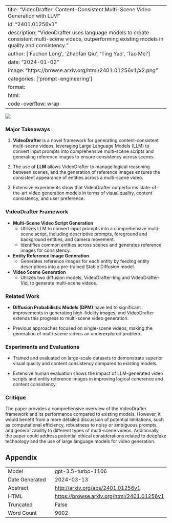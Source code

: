 
---
title: "VideoDrafter: Content-Consistent Multi-Scene Video Generation with LLM"
id: "2401.01256v1"
description: "VideoDrafter uses language models to create consistent multi-scene videos, outperforming existing models in quality and consistency."
author: ['Fuchen Long', 'Zhaofan Qiu', 'Ting Yao', 'Tao Mei']
date: "2024-01-02"
image: "https://browse.arxiv.org/html/2401.01256v1/x2.png"
categories: ['prompt-engineering']
format:
  html:
    code-overflow: wrap
---

![](https://browse.arxiv.org/html/2401.01256v1/x2.png)

### Major Takeaways

1. **VideoDrafter** is a novel framework for generating content-consistent multi-scene videos, leveraging Large Language Models (LLM) to convert input prompts into comprehensive multi-scene scripts and generating reference images to ensure consistency across scenes.

2. The use of **LLM** allows VideoDrafter to manage logical reasoning between scenes, and the generation of reference images ensures the consistent appearance of entities across a multi-scene video.

3. Extensive experiments show that VideoDrafter outperforms state-of-the-art video generation models in terms of visual quality, content consistency, and user preference.

### VideoDrafter Framework

- **Multi-Scene Video Script Generation**
  - Utilizes LLM to convert input prompts into a comprehensive multi-scene script, including descriptive prompts, foreground and background entities, and camera movement.
  - Identifies common entities across scenes and generates reference images for consistency.

- **Entity Reference Image Generation**
  - Generates reference images for each entity by feeding entity descriptions into a pre-trained Stable Diffusion model.

- **Video Scene Generation**
  - Utilizes two diffusion models, VideoDrafter-Img and VideoDrafter-Vid, to generate multi-scene videos.

### Related Work

- **Diffusion Probabilistic Models (DPM)** have led to significant improvements in generating high-fidelity images, and VideoDrafter extends this progress to multi-scene video generation.

- Previous approaches focused on single-scene videos, making the generation of multi-scene videos an underexplored problem.

### Experiments and Evaluations

- Trained and evaluated on large-scale datasets to demonstrate superior visual quality and content consistency compared to existing models.

- Extensive human evaluation shows the impact of LLM-generated video scripts and entity reference images in improving logical coherence and content consistency.

### Critique

The paper provides a comprehensive overview of the VideoDrafter framework and its performance compared to existing models. However, it would benefit from a more detailed discussion of potential limitations, such as computational efficiency, robustness to noisy or ambiguous prompts, and generalizability to different types of multi-scene videos. Additionally, the paper could address potential ethical considerations related to deepfake technology and the use of large language models for video generation.

## Appendix

|          |          |
|----------|----------|
| Model     | gpt-3.5-turbo-1106       |
| Date Generated     | 2024-03-13       |
| Abstract | [http://arxiv.org/abs/2401.01256v1](http://arxiv.org/abs/2401.01256v1)        |
| HTML     | [https://browse.arxiv.org/html/2401.01256v1](https://browse.arxiv.org/html/2401.01256v1)       |
| Truncated       | False       |
| Word Count       | 9002       |